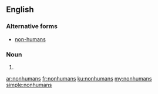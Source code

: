 ==English==

===Alternative forms===
* [[non-humans]]

===Noun===
{{head|en|noun plural form}}

# {{plural of|nonhuman|lang=en}}

[[ar:nonhumans]]
[[fr:nonhumans]]
[[ku:nonhumans]]
[[my:nonhumans]]
[[simple:nonhumans]]